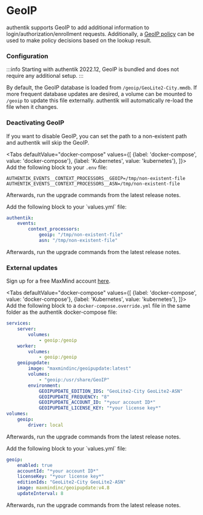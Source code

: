 # GeoIP

authentik supports GeoIP to add additional information to login/authorization/enrollment requests. Additionally, a [GeoIP policy](../../customize/policies/index.md#geoip-policy) can be used to make policy decisions based on the lookup result.

### Configuration

:::info
Starting with authentik 2022.12, GeoIP is bundled and does not require any additional setup.
:::

By default, the GeoIP database is loaded from `/geoip/GeoLite2-City.mmdb`. If more frequent database updates are desired, a volume can be mounted to `/geoip` to update this file externally. authentik will automatically re-load the file when it changes.

### Deactivating GeoIP

If you want to disable GeoIP, you can set the path to a non-existent path and authentik will skip the GeoIP.


<Tabs
  defaultValue="docker-compose"
  values={[
    {label: 'docker-compose', value: 'docker-compose'},
    {label: 'Kubernetes', value: 'kubernetes'},
  ]}>
  <TabItem value="docker-compose">
Add the following block to your `.env` file:

```shell
AUTHENTIK_EVENTS__CONTEXT_PROCESSORS__GEOIP=/tmp/non-existent-file
AUTHENTIK_EVENTS__CONTEXT_PROCESSORS__ASN=/tmp/non-existent-file
```

Afterwards, run the upgrade commands from the latest release notes.

  </TabItem>
  <TabItem value="kubernetes">
Add the following block to your `values.yml` file:

```yaml
authentik:
    events:
        context_processors:
            geoip: "/tmp/non-existent-file"
            asn: "/tmp/non-existent-file"
```

Afterwards, run the upgrade commands from the latest release notes.

  </TabItem>
</Tabs>

### External updates

Sign up for a free MaxMind account [here](https://www.maxmind.com/en/geolite2/signup).

<Tabs
  defaultValue="docker-compose"
  values={[
    {label: 'docker-compose', value: 'docker-compose'},
    {label: 'Kubernetes', value: 'kubernetes'},
  ]}>
  <TabItem value="docker-compose">
Add the following block to a `docker-compose.override.yml` file in the same folder as the authentik docker-compose file:

```yaml
services:
    server:
        volumes:
            - geoip:/geoip
    worker:
        volumes:
            - geoip:/geoip
    geoipupdate:
        image: "maxmindinc/geoipupdate:latest"
        volumes:
            - "geoip:/usr/share/GeoIP"
        environment:
            GEOIPUPDATE_EDITION_IDS: "GeoLite2-City GeoLite2-ASN"
            GEOIPUPDATE_FREQUENCY: "8"
            GEOIPUPDATE_ACCOUNT_ID: "*your account ID*"
            GEOIPUPDATE_LICENSE_KEY: "*your license key*"
volumes:
    geoip:
        driver: local
```

Afterwards, run the upgrade commands from the latest release notes.

  </TabItem>
  <TabItem value="kubernetes">
Add the following block to your `values.yml` file:

```yaml
geoip:
    enabled: true
    accountId: "*your account ID*"
    licenseKey: "*your license key*"
    editionIds: "GeoLite2-City GeoLite2-ASN"
    image: maxmindinc/geoipupdate:v4.8
    updateInterval: 8
```

Afterwards, run the upgrade commands from the latest release notes.

  </TabItem>
</Tabs>
